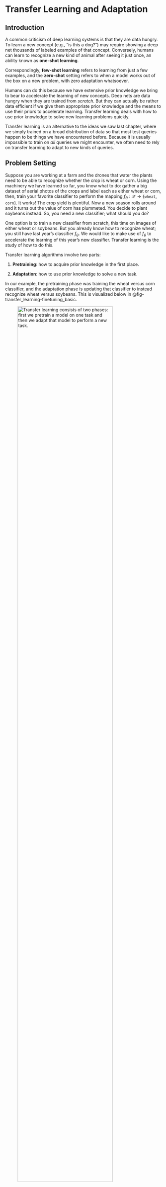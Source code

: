# Transfer Learning and Adaptation {#sec-transfer_learning}

## Introduction

A common criticism of deep learning systems is that they are data hungry. To learn a new concept (e.g., "is this a dog?") may require showing a deep net thousands of labeled examples of that concept. Conversely, humans can learn to recognize a new kind of animal after seeing it just once, an ability known as **one-shot learning**.


:::{.column-margin}
Correspondingly, **few-shot learning** refers to learning from just a few examples, and the **zero-shot** setting refers to when a model works out of the box on a new problem, with zero adaptation whatsoever.
:::

Humans can do this because we have extensive prior knowledge we bring to
bear to accelerate the learning of new concepts. Deep nets are data
hungry when they are trained from *scratch*. But they can actually be
rather data efficient if we give them appropriate prior knowledge and
the means to use their priors to accelerate learning. Transfer learning
deals with how to use prior knowledge to solve new learning problems
quickly.

Transfer learning is an alternative to the ideas we saw last chapter,
where we simply trained on a broad distribution of data so that most
test queries happen to be things we have encountered before. Because it
is usually impossible to train on *all* queries we might encounter, we
often need to rely on transfer learning to adapt to new kinds of
queries.

## Problem Setting

Suppose you are working at a farm and the drones that water the plants
need to be able to recognize whether the crop is wheat or corn. Using
the machinery we have learned so far, you know what to do: gather a big
dataset of aerial photos of the crops and label each as either wheat or
corn, then, train your favorite classifier to perform the mapping
$f_{\theta}: \mathcal{X} \rightarrow \{\texttt{wheat}, \texttt{corn}\}$.
It works! The crop yield is plentiful. Now a new season rolls around and
it turns out the value of corn has plummeted. You decide to plant
soybeans instead. So, you need a new classifier; what should you do?

One option is to train a new classifier from scratch, this time on
images of either wheat or soybeans. But you already know how to
recognize wheat; you still have last year's classifier $f_{\theta}$. We
would like to make use of $f_{\theta}$ to accelerate the learning of
this year's new classifier. Transfer learning is the study of how to do
this.

Transfer learning algorithms involve two parts:

1.  **Pretraining**: how to acquire prior knowledge in the first place.

2.  **Adaptation**: how to use prior knowledge to solve a new task.

In our example, the pretraining phase was training the wheat versus corn
classifier, and the adaptation phase is updating that classifier to
instead recognize wheat versus soybeans. This is visualized below in
@fig-transfer_learning-finetuning_basic.

![Transfer learning consists of two phases: first we pretrain a model on one task and then we adapt that model to perform a new task.](./figures/transfer_learning/pretraining_and_adaptation.png){width="85%" #fig-transfer_learning-finetuning_basic}


:::{.column-margin}
The pretraining phase could just be regular training, which we only call *pre*training in retrospect, once we decide to start adapting to a new problem. Or we can specifically design pretraining algorithms that are *only* meant as a warm up for the real event. Representation learning algorithms @sec-representation_learning are of this latter variety.
:::

In the next sections we will describe specific kinds of transfer
learning algorithms, which handle each of these stages in different
ways. Then, in @sec-transfer_learning-combinatorial_catalog, we will
reflect on the landscape of choices we have made, and we will see that
transfer learning is better understood as a collection of tools, which
can be combined in innumerable ways, rather than as a set of specific
named algorithms.

## Finetuning

There are many ways to do transfer learning. We will start with perhaps
the simplest: when you encounter a new task, just keep on learning *as
if nothing happened*.

**Finetuning** consists of initialializing a new classifier with the
parameter vector from the pretrained model, and then training it as
usual. In other words, finetuning is making small (fine) adjustments
(tuning) to the parameters of your model to adapt it to do something
slightly different than what it did before, or even something a lot
different.

There are three stages: (1) pretrain
$f: \mathcal{X} \rightarrow \mathcal{Y}$, (2) initialize
$f^{\prime} = f$, and (3) finetune
$f^{\prime}: \mathcal{X}^{\prime} \rightarrow \mathcal{Y}^{\prime}$. The
full algorithm is written in algorithm
@fig-transfer_learning-finetuning, with $f$ and $f^{\prime}$
indicated as just a continually learning $f_{\theta}$ with different
iterates of $\theta$ as learning progresses.

![](./figures/transfer_learning/fig-transfer_learning-finetuning.png){width="100%" #fig-transfer_learning-finetuning}

Finetuning is simple and works well. But there is one tricky bit we
still need to deal with: What if the structure of $f_{\theta}$ is
incompatible with the new problem we wish to finetune on?

For example, suppose $f$ is a neural net and $\theta$ are the weights
and biases of this net. Then the previous algorithm will only work if
the dimensionality of $\mathcal{X}$ matches the dimensionality of
$\mathcal{X}^{\prime}$, and the same for $\mathcal{Y}$ and
$\mathcal{Y}^{\prime}$. This is because, for our neural net model,
$f_{\theta}$ must have the same shape inputs and outputs regardless of
the values $\theta$ takes on. What if we start with our net trained to
classify between wheat and corn and now want to finetune it to classify
between wheat, corn, and soybeans? The dimensionality of the output has
changed from two classes to three.

To handle this it is common to cut off the last layer of the network and
replace it with a new final layer that outputs the correct
dimensionality. If the input dimensionality changes, you can do the same
with the first layer of the network. Both these changes are shown next,
in @fig-transfer_learning-finetuning_stages.

![](./figures/transfer_learning/fig-transfer_learning-finetuning_stages.png){width="100%" #fig-transfer_learning-finetuning_stages}

To be precise, let $f: \mathcal{X} \rightarrow \mathcal{Y}$ decompose as
$f= f_1 \circ f_2 \circ f_3$, with
$f_1: \mathcal{X} \rightarrow \mathcal{Z}_1$,
$f_2: \mathcal{Z}_1 \rightarrow \mathcal{Z}_2$, and
$f_3: \mathcal{Z}_2 \rightarrow \mathcal{Y}$. Now we wish to learn a
function
$f^{\prime}: \mathcal{X}^{\prime} \rightarrow \mathcal{Y}^{\prime}$,
which decomposes as
$f^{\prime}= f^{\prime}_1 \circ f^{\prime}_2 \circ f^{\prime}_3$, with
$f^{\prime}_1: \mathcal{X}^{\prime} \rightarrow \mathcal{Z}_1$,
$f_2: \mathcal{Z}_1 \rightarrow \mathcal{Z}_2$, and
$f_3: \mathcal{Z}_2 \rightarrow \mathcal{Y}^{\prime}$. The finetuning
approach here would be to first learn $f$; then, in order to learn
$f^{\prime}$, we initialize $f^{\prime}_2$ with the parameters of $f_2$
and initialize $f^{\prime}_1$ and $f^{\prime}_3$ randomly (i.e., train
these from scratch).

### Finetuning Subparts of a Network

@fig-transfer_learning-finetuning_stages shows that you don't have to
finetune all layers in your network but can selectively finetune some
and initialize others from scratch. In fact this strategy can be applied
quite generally, where we initialize some parts of a computation graph
from pretrained models and initialize others from scratch. There are
many reasons why you might want to do this, or not. Sometimes you might
have pretrained models that can perform just certain parts of what your
full system needs to do. You can use these pretrained models and compose
them together with layers initialized from scratch. Other times you may
want to *freeze* certain layers to prevent them from forgetting their
prior knowledge @zhang2023adding.

An example of both these use cases is given in
@fig-transfer_learning-finetuning_certain_modules_example. In this
example we imagine we are making a system to detect cars in street
images. We have four modules that work together to achieve this. The
`featurize` module converts the input image $\mathbf{x}$ into a feature
map (for example, this could be DINO @caron2021emerging, which we saw in
@sec-perceptual_organization-affinity_based_segmentation).
This module is pretrained and frozen; the idea is we have a good generic
feature extractor that will work for many problems, and we do not need
to update it for each new problem we encounter. Next we have two modules
that take these feature maps as input and extract different kinds of
useful information from them: (1) `depth estimator` predicts the depth
map of the image (geometry), (2) `dense classifier` predicts a class
label per-pixel (semantics). In our example, these two models are
pretrained on generic images but we need to finetune them to work on the
kind of street images we will be applying our detector to. Finally,
given the depth and class predictions, we have a final module,
`detector`, that searches for the image region that has the geometry and
semantics of a car. This module outputs a bounding box $\mathbf{y}$
indicating where it thinks the car is. 



:::{.column-margin}
We will use the symbol ![](figures/transfer_learning/lock.png){width="10%"} 
to indicate a frozen module and the symbol ![](figures/transfer_learning/fire.png){width="10%"} to indicate a module that is updated during the adaptation phase.
:::


![Finetuning certain subsets of a computation graph. Here we show some modules that have been pretrained (those with a shaded background) and one that is trained from scratch at finetuning time.](./figures/transfer_learning/finetuning_certain_modules_example.png){width="70%" #fig-transfer_learning-finetuning_certain_modules_example}

Within a single layer, it is also possible to update just a subspace of
the full weight matrix. This can be an effective way to save memory
(fewer weight gradients to track during backpropagation) or to
regularize the amount of adaptation you are performing. One popular way
to do so is to apply a low-rank update to the weight matrix @hu2021lora.

### Heads and Probes

As discussed previously, a model can be adapted by changing some or all
of its parameters, or by adding entirely new modules to the computation
graph. One important kind of new module is a **read out** module that
takes some features from the computation graph as input and produces a
new prediction as output. When these modules are linear, they are called
**linear probes**. These modules are relatively lightweight (few
parameters) and can be optimized with tools from linear optimization
(where there are often closed form solutions). Because of this, linear
probes are very popular as a way of repurposing a neural net to perform
a new task. These modules are also useful as a way of assessing what
kind of knowledge each feature map in the original network represents,
in the sense that if a feature map can linearly classify some attribute
of the data, then that feature maps knows something about that
attribute. In this usage, linear probes are probing the knowledge
represented in some layer of a neural net.

## Learning from a Teacher

When we first encountered supervised learning in chapter
@sec-intro_to_learning, we described it as *learning
from examples*. You are given a dataset of example inputs and their
corresponding outputs and the task is to infer the relationship that can
explain these input-output pairs:

![](./figures/transfer_learning/fig-transfer_learning-learning_from_examples.png){width="100%"}

This kind of learning is like having a very lazy teacher, who just gives
you the answer key to the homework questions but does not provide any
explanations and won't answer questions. Taking that analogy forward,
could we learn instead from a more instructive teacher?

One way of formalizing this setting is to consider the teacher as a
well-trained model $t: \mathcal{X} \rightarrow \mathcal{Y}$ that maps
input queries to output answers. The student (the learner) observes both
data $\{x^{(i)}\}^N_{i=1}$ and has access to the teacher model $t$. The
student can learn to imitate the teacher's outputs or can learn to match
*how the teacher processes the queries*, matching intermediate
activations of the teacher model.

![](./figures/transfer_learning/fig-transfer_learning-learning_from_teacher.png){width="100%"}

:::{.column-margin}
Learning from examples can be considered a special
case of learning from a teacher. It is the case where the teacher is the
world and our only access to the teacher is observing outputs from it,
that is, the examples $y$ that match each input $x$.
:::



### Knowledge distillation

**Knowledge distillation** is a simple and popular algorithm for
learning a classifier from a teacher. We assume that the teacher is a
well-trained classifier that outputs a $K-1$-dimensional probability
mass function (pmf), $t: \mathcal{X} \rightarrow \vartriangle^{K-1}$
(see @sec-intro_to_learning-image_classification. The student, a
model $f_{\theta}: \mathcal{X} \rightarrow \vartriangle^{K-1}$, simply
tries to imitate the teacher's output pmf: for each input $x$ that the
student sees, its goal is to output the same pmf vector as the teacher
outputs for $x$. The full algorithm is given in the diagram below.

![](./figures/transfer_learning/fig-transfer_learning-knowledge_distillation.png){width="100%"}


![Comparing knowledge distillation to supervised learning from labels.](./figures/transfer_learning/KD_diagram.png){width="100%" #fig-transfer_learning-KD_diagram}


:::{.column-margin}
This section describes knowledge distillation as it was defined in @hinton2015distilling, which is the paper that introduced the term. Note that the term is now often used to refer to the whole family of algorithms that have extended this original method. See @gou2021knowledge for a survey.
:::

Notice that this learning problem is very similar to softmax regression
on labeled data, and a diagram comparing the two is given in
@fig-transfer_learning-KD_diagram. The difference is that in knowledge
distillation the targets are not one-hot (like in standard label
prediction problems) but rather are more *graded*. The teacher outputs a
probability vector that reflect the teacher's belief as to the class of
the input, rather than the ground truth class of the input. These
beliefs may assign partial credit to classes that are similar to the
ground truth, and this can actually make the teacher *more* informative
than learning from ground truth labels.

Think of it this way: the ground truth label for a domestic cat is
"domestic cat" but the pmf vector output by a teacher, looking at a
domestic cat, is more like "this image looks 90 percent like a domestic
cat, but also 10 percent like a tiger." That would be rather informative
if the domestic cat in the image is a particularly large and fearsome
looking one. The student not only gets to learn that this image is
showing a domestic cat but also that this particular domestic cat is
tiger-like. That tells the student something about both the class
"domestic cat" and the class "tiger." In this way the teacher can
provide more information about the image than a one-hot label would, and
in some cases this extra information can accelerate student
learning @hinton2002training.

## Prompting

Prompting edits the *input data* to solve a new problem. Prompting is
very popular in natural language processing (NLP), where text-to-text
systems can have natural language prompts prepended to the string that
is input to the model. For example, a general-purpose language model can
be prompted with \[`Make sure to answer in French`, `X`\], for some
arbitrary input `X`. Then the output will be a French translation of
whatever the model would have responded to when queried with `X`.

The same can be done for vision systems. First, prompting methods from
NLP can be directly used for prompting the text inputs to
vision-language models @radford2021learning (@sec-VLMs-CLIP). Second, prompting can also be applied to
visual inputs. Just like we can prepend a textual input with text, we
can prepend a visual input with visual data, yielding a method that may
be called **visual
prompting** @bahng2022exploring, @bar2022visual, @jia2022visual. This
can be done by concatenating pixels, tokens, or other visual formats to
a vision model's inputs. This requires a model that takes variable-sized
inputs; luckily this includes most neural net architectures, such as
convolutional neural nets (CNNs), recurrent neural nets (RNNs), and
transformers. Or, we can combine the visual prompt with the input query
in other ways, such as by addition.

Prompting is visualized in @fig-transfer_learning-prompting, where
$\oplus$ represents concatenation, addition, or potentially other ways
of mixing prompts and input signals.

![Prompting: a prompt $\mathbf{p](./figures/transfer_learning/prompting.png){width="35%" #fig-transfer_learning-prompting}

Let's now look at several concrete ways of prompting a vision system.
One simple way is to directly edit the input pixels, and this approach
is shown in @fig-transfer_learning-pixel_prompt:

![A prompt can be made out of pixels: a prompt image (which looks like a border of noise here) is added to the input image in order to change the model's behavior. Three different prompts are shown, one that adapts the model to perform scene classification, a second for aesthetics classification, and a third for object classification. Modified from \cite{bahng2022exploring](./figures/transfer_learning/vp_hyojin.png){width="100%" #fig-transfer_learning-pixel_prompt}

Here, the prompt is an image $\mathbf{p}$ that is added to the input
image $\mathbf{x}$. The prompt looks like noise, but it is actually an
optimized signal that changes the model's behavior. The top prompt was
optimized to make the model predict the dog's species and the bottom
prompt was optimized to make the model predict the dog's expression.
Mathematically, this kind of prompting is very similar to the
adversarial noise we covered in @sec-bias_and_shift-adversarial_attacks.  


:::{.column-margin}
Because of its similarity to adversarial examples, early papers on prompting sometimes referred to it as *adversarial reprogramming* @elsayed2018adversarial.
:::

However, here we are not adding noise that *hurts* performance but instead adding
noise that *improves* performance on a new task of interest. Given a set
of $M$ training examples that we would like to adapt to,
$\{\mathbf{x}^{(i)}, \mathbf{y}^{(i)}\}_{i=1}^M$, we learn a prompt via
the following optimization problem: $$\begin{aligned}
    \mathop{\mathrm{arg\,min}}_{\mathbf{p}} \sum_{i=1}^M \mathcal{L}(f(\mathbf{x}^{(i)} + \mathbf{p}), \mathbf{y}^{(i)})
\end{aligned}$$ where $\mathcal{L}$ is the loss function for our
problem.[^1]

Rather than adding a prompt in pixel space, it is also possible to add a
prompt to an intermediate feature space. Let's look next at one way to
do this. Jia, Tang, *et al.* @jia2022visual proposed to use a *token* as
the prompt for a vision transformer architecture @dosovitskiy2020vit
(see chapter
@sec-transformers for details on transformers). This new
token is concatenated to the input of the transformer, which is a set of
tokens representing image patches
(@fig-transformers-prompting_a_transformer):



![Prompting a transformer with a learnable input token. The prompt token is mixed into the network via attention; therefore \textit{no} parameters of the original network have to be updated (see @sec-transformers}}).](./figures/transformers/prompting_a_transformer.png){width="100%" #fig-transformers-prompting_a_transformer}

The token is a $d$-dimensional code vector and this vector is optimized
to change the behavior of the transformer to achieve a desired result,
such as increased performance on a new dataset or task. The attention
mechanism works as usual except now all the input tokens also attend to
the prompt. The prompt thereby modulates the transformation applied to
the input tokens on the first layer, and this is how it affects the
transformer's behavior.

It is also possible to train a model to be *promptable*, so that at test
time it adapts better to user prompts. An advantage of this approach is
that we can train a model to understand human-interpretable prompts. For
example, we could train the model so that its behavior can be adapted
based on text instructions or based on user-drawn strokes (a
representative example of both of these use cases can be found in
@kirillov2023segment). In fact, we have already seen many such systems
in this book: any system that interactively adapts to user inputs can be
considered a promptable system. In particular, many promptable systems
use the tools of conditional generative modeling (chapter
@sec-conditional_generative_models to train systems can
are conditioned on user text instructions (e.g., @dalle1,
@rombach2022high, which we cover in chapter
@sec-VLMs-CLIP.

## Domain Adaptation

Often, the data we train on comes from a different distribution, or
domain, than the data we will encounter at test time. For example, maybe
we have trained a recognition system on internet photos and now we want
to deploy the system on a self-driving car. The imagery the car sees
looks very different than everyday photos you might find on the
internet. **Domain adaptation** refers to methods for adapting the
training domain to be more like the test domain, or vice versa. The
first option is to adapt the test data,
$\{\mathbf{x}_{\texttt{test}}^{(i)},\mathbf{y}_{\texttt{test}}^{(i)}\}_{i=1}^N$
to look more like the training data. Then $f$ should work well on both
the training data and the test data. Or we can go the other way around,
adapting the training data to look like the test data, *before* training
$f$ on the adapted training data. In either case, the trick is to make
the distribution of test and train data identical, so that a method that
works on one will work just as well on the other.

Commonly, we only have access to labels at training time, but may have
plentiful unlabeled inputs $\{\mathbf{x}^{\prime}_i\}_{i=1}^N$ at
testing time. This setting is sometimes referred to as **unsupervised
domain adaptation**. Here we cannot make use of test labels but we can
still align the test inputs to look like the training inputs (or vice
versa). One way to do so is to use a generative adversarial network
(GAN; chapter
@sec-generative_models that translates the data in one
domain to look identically distributed as the data in the other domain,
as has been explored in e.g.,
@tzeng2017adversarial, @CycleGAN2017, @hoffman2018cycada. A simple
version of this algorithm is given in algorithm
@fig-transfer_learning-domain_adaptation_by_translation.

![](./figures/transfer_learning/domain_adaptation_by_translation.png){width="100%" #fig-transfer_learning-domain_adaptation_by_translation}

:::{.column-margin}
You may notice that domain adaptation is very similar
to prompting. Both edit the model's inputs to make the model perform
better. However, while prompting's objective is to improve or steer
model performance, domain adaptation's objective is to make the inputs
look more familiar. This means domain adaptation is applicable even when
we don't have access to the model or even know what the task will
be.
:::



## Generative Data

Generative models (chapter
@sec-generative_models) produce synthetic data that
looks like real data. Could this ability be useful for transfer
learning? At first glance it may seem like the answer is no: Why use
fake data if you have access to the real thing?

However, **generative data** (i.e., synthetic data sampled from a
generative model) is not just a cheap copy of real data. It can be
*more* data, and it can be *better* data. It can be *more* data because
we can draw an unbounded number of samples from a generative model.
These samples are not just copies of the training datapoints but can
interpolate and remix the training data in novel ways (chapter
@sec-generative_models). Generative models can also
produce *better* data because the data comes coupled with a procedure
that generated it, and this procedure has structure that can be
exploited to understand and manipulate the data distribution.

One such structure is latent variables (chapter
@sec-generative_modeling_and_representation_learning).
Suppose you have generated a training set of outdoor images with a
latent variable generative model. You want to train an object classifier
on this data. You notice that the images never show a cow by a beach,
but you happen to live in northern California where the cows love to
hang out on the coastal bluffs. How can you adapt your training data to
be useful for detecting these particular cows? Easy: just edit the
latent variables of your model to make it produce images of cows on
beaches. If the model is pretrained to produce all kinds of images, it
may have the ability to generate cows on beaches with just a little
tweaking.

It is currently a popular area of research to use large, pretrained
generative models as data sources for many applications like
this @jahanian2021generative, @he2022synthetic, @brooks2022instructpix2pix.
In this usage, you are transferring knowledge about *data*, to
accelerate learning to solve a new problem. The function being learned
can be trained from scratch, but it is leveraging the generative model's
knowledge about what images look like and how the world works.

## Other Kinds of Knowledge that Can Be Transferred

This chapter has covered a few different kinds of knowledge that can be
pretrained and transferred. We have not aimed to be exhaustive. As an
exercise, you can try the following: (1) download the code for your
favorite learning algorithm, (2) pick a random line, (3) and figure out
how you can pretrain whatever is being computed on that line. Maybe you
picked the line that defines the loss function; that can be pretrained!
The term for this is a **learned loss** (e.g., @houthooft2018evolved).
Or maybe you picked the line `optim.SGD...` that defines the optimizer:
the optimizer can also be pretrained. This is called a **learned
optimizer** (e.g., @andrychowicz2016learning). It's currently less
common to *adapt* modules like these (they are usually just pretrained
and then held fixed), but in principle there is no reason why you can't.
Maybe you, reader, can figure out a good way to do so.

## A Combinatorial Catalog of Transfer Learning Methods {#sec-transfer_learning-combinatorial_catalog}

Many of the methods we introduced previously follow a similar format:

-   Pretrain one component of the system.

-   Adapt that component and/or other components.

In table
@tbl-generative_models-types_of_gen_model, we present the
relationship these methods by framing them all as empirical risk
minimization with different components optimized during pretraining
and/or during adaptation.

<!-- TODO: text color -->

| Method             | Learning                                                                                     | Inference                                             |
|--------------------|---------------------------------------------------------------------------------------------|------------------------------------------------------|
| Generative data    | $\arg\min_{\textcolor{{rgb}{0.8, 0.0, 0.2}}{\theta}} \mathbb{E}_{\textcolor{pretrained_color}{x},\textcolor{pretrained_color}{y}}[\mathcal{L}(f_{\textcolor{adapted_color}{\theta}}(\textcolor{pretrained_color}{x}), \textcolor{pretrained_color}{y})]$ | $f_{\textcolor{adapted_color}{\theta}}(x)$          |
| Distillation       | $\arg\min_{\textcolor{adapted_color}{\theta}} \mathbb{E}_{x}[\mathcal{L}(f_{\textcolor{adapted_color}{\theta}}(x), \textcolor{pretrained_color}{t}(x))]$ | $f_{\textcolor{adapted_color}{\theta}}(x)$          |
| Prompting          | $\arg\min_{\textcolor{adapted_color}{\epsilon}} \mathbb{E}_{x,y}[\mathcal{L}(f_{\textcolor{pretrained_color}{\theta}}(x \oplus \textcolor{adapted_color}{\epsilon}), y)]$ | $f_{\textcolor{pretrained_color}{\theta}}(x \oplus \textcolor{adapted_color}{\epsilon})$ |
| Finetuning         | $\arg\min_{\textcolor{both_color}{\theta}} \mathbb{E}_{x,y}[\mathcal{L}(f_{\textcolor{both_color}{\theta}}(x), y)]$ | $f_{\textcolor{both_color}{\theta}}(x)$             |
| Probes / heads     | $\arg\min_{\textcolor{adapted_color}{\phi}} \mathbb{E}_{x,y}[\mathcal{L}(h_{\textcolor{adapted_color}{\phi}}(f_{\textcolor{pretrained_color}{\theta}}(x)), y)]$ | $h_{\textcolor{adapted_color}{\phi}}(f_{\textcolor{pretrained_color}{\theta}}(x))$ |
| Learned loss       | $\arg\min_{\textcolor{adapted_color}{\theta}} \mathbb{E}_{x,y}[\textcolor{pretrained_color}{\mathcal{L}}(f_{\textcolor{adapted_color}{\theta}}(x), y)]$ | $f_{\textcolor{adapted_color}{\theta}}(x)$          |
| Learned optimizer  | $\textcolor{pretrained_color}{\arg\min}_{\textcolor{adapted_color}{\theta}} \mathbb{E}_{x,y}[\mathcal{L}(f_{\textcolor{adapted_color}{\theta}}(x), y)]$ | $f_{\textcolor{adapted_color}{\theta}}(x)$          |
: Different kinds of transfer learning presented as empirical risk minimization (ERM). *Notes*: The $\oplus$ symbol indicates concatenation or addition (or other kinds of signal combination). Domain adaptation does not map neatly to ERM so we omit it here. {#tbl-generative_models}


## Sequence Models from the Lens of Adaptation

There is one more important class of adaptation algorithms: any model of
a sequence that updates its behavior based on the items in the sequence
it has already seen. We can consider such models as *adapting* to the
earlier items in the sequence. CNNs, transformers, and RNNs all have
this ability, among many other models, because they can all process
sequences and model dependences between earlier items in the sequence
and later decisions. However, the ability of sequence models to handle
adaptation is clearest with RNNs, which we will focus on in this
section.

RNNs update their hidden states as they process a sequence of data.
These changes in hidden state change the behavior of the mapping from
input to output. Therefore, RNNs *adapt* as they process data. Now
consider that learning is the problem of adapting future behavior as a
function of past data. RNNs can be run on sequences of frames in a movie
or on sequences of pixels in an image. They can also be run on sequences
of training points in a training dataset! If you do that, then the RNN
is doing *learning*, and learning such an RNN can be considered
metalearning. For example, let's see how we can make an RNN do
supervised learning. Supervised learning is the problem of taking a set
of examples $\{\mathbf{x}^{(i)},\mathbf{y}^{(i)}\}_{i=1}^N$ and
inferring a function $f: \mathbf{x} \rightarrow \mathbf{y}$. Without
loss of generality, we can define an ordering over the input set, so the
learning problem is to take the sequence
$\{\mathbf{x}^{(1)}, \mathbf{y}^{(1)}, \ldots, \mathbf{x}^{(n)}, \mathbf{y}^{(n)}\}$
as input and produce $f$ as output.

The goal of supervised learning is that after training on the training
data, we should do well on any random test query. After processing the
training sequence
$\{\mathbf{x}^{(1)}, \mathbf{y}^{(1)}, \ldots, \mathbf{x}^{(n)}, \mathbf{y}^{(n)}\}$,
an RNN will have arrived at some setting of its hidden state. Now if we
feed the RNN a new query $\mathbf{x}^{(n+1)}$, the mapping it applies,
which produces an output $\mathbf{y}^{(n+1)}$, can be considered the
learned function $f$. This function is defined by the parameters of the
RNN along with its hidden state that was learned from the training
sequence. Since we can apply this $f$ to any arbitrary query
$\mathbf{x}^{(n+1)}$, what we have is a learned function that operates
just like a function learned by any other learning algorithm; it's just
that in this case the learning algorithm was an RNN.


:::{.column-margin}
Another name for this kind of learning, which is emergent in a sequence modeling problem, is **in-context learning**.
:::


## Concluding Remarks

Transfer learning and adaptation are becoming increasingly important as
we move to ever bigger models that have been pretrained on ever bigger
datasets. Until we have a truly universal model, which can solve any
problem zero-shot, adaptation will remain an important topic of study.

[^1]: Here we require that the output space $\mathcal{Y}$ is the same
    between the pretrained model and the prompted model. If we want to
    adapt to perform a task with a different output dimensionality then
    we can add a learned projection layer $f^{\prime}$ after the
    pretrained $f$, just like we did in
    @fig-transfer_learning-finetuning_stages.
